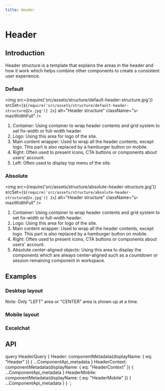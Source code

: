 ```yaml
---
title: Header
---
```



# Header

## Introduction

Header structure is a template that explains the areas in the header and how it work which helps combine other components to create a consistent user experience.

### Default

<img
  src={require('src/assets/structure/default-header-structure.jpg')}
  srcSet={`${require('src/assets/structure/default-header-structure@2x.jpg')} 2x`}
  alt="Header structure"
  className="u-maxWidthFull"
/>
<ol className="u-textGray u-marginTopTiny">
  <li>Container: Using container to wrap header contents and grid system to set fix-width or full-width header.</li>
  <li>Logo: Using this area for logo of the site.</li>
  <li>Main content wrapper: Used to wrap all the header contents, except logo. This part is also replaced by a hamburger button on mobile.</li>
  <li>Right: Often used to present icons, CTA buttons or components about users' account.</li>
  <li>Left: Often used to display top menu of the site.</li>
</ol>

### Absolute

<img
  src={require('src/assets/structure/absolute-header-structure.jpg')}
  srcSet={`${require('src/assets/structure/absolute-header-structure@2x.jpg')} 2x`}
  alt="Header structure"
  className="u-maxWidthFull"
/>
<ol className="u-textGray u-marginTopTiny">
  <li>Container: Using container to wrap header contents and grid system to set fix-width or full-width header.</li>
  <li>Logo: Using this area for logo of the site.</li>
  <li>Main content wrapper: Used to wrap all the header contents, except logo. This part is also replaced by a hamburger button on mobile.</li>
  <li>Right: Often used to present icons, CTA buttons or components about users' account.</li>
  <li>Absolute center-aligned objects: Using this area to display the components which are always center-aligned such as a countdown or session remaining component in workspace.</li>
</ol>

## Examples

### Desktop layout

Note: Only "LEFT" area or "CENTER" area is shown up at a time.

<CodeView transparentBackground codeText={desktopHeader} />

### Mobile layout

<CodeView transparentBackground codeText={mobileHeader} />

### Excelchat

<CodeView transparentBackground codeText={excelchatHeader} />
<CodeView transparentBackground codeText={excelchatLoginHeader} />
<CodeView transparentBackground codeText={excelchatWorkspaceHeader} />

## API

<ComponentApi metadata={props.data.Header} />
<ComponentApi metadata={props.data.HeaderContext} exportedBy={props.data.HeaderMobile} />
<ComponentApi metadata={props.data.HeaderMobile}  />



  query HeaderQuery {
    Header: componentMetadata(displayName: { eq: "Header" }) {
      ...ComponentApi_metadata
    }
    HeaderContext: componentMetadata(displayName: { eq: "HeaderContext" }) {
      ...ComponentApi_metadata
    }
    HeaderMobile: componentMetadata(displayName: { eq: "HeaderMobile" }) {
      ...ComponentApi_metadata
    }
  }
`;
